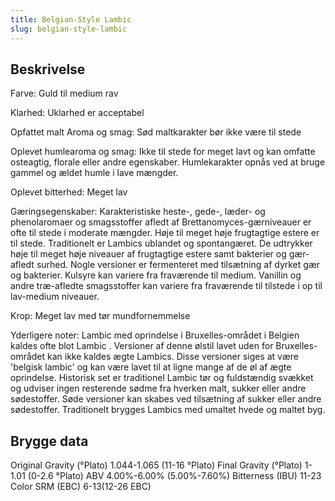 ```yaml
---
title: Belgian-Style Lambic
slug: belgian-style-lambic
---
```


## Beskrivelse
Farve: Guld til medium rav

Klarhed: Uklarhed er acceptabel

Opfattet malt Aroma og smag: Sød maltkarakter bør ikke være til stede

Oplevet humlearoma og smag: Ikke til stede for meget lavt og kan omfatte osteagtig, florale eller andre egenskaber. Humlekarakter opnås ved at bruge gammel og ældet humle i lave mængder.

Oplevet bitterhed: Meget lav

Gæringsegenskaber: Karakteristiske heste-, gede-, læder- og phenolaromaer og smagsstoffer afledt af Brettanomyces-gærniveauer er ofte til stede i moderate mængder. Høje til meget høje frugtagtige estere er til stede. Traditionelt er Lambics ublandet og spontangæret. De udtrykker høje til meget høje niveauer af frugtagtige estere samt bakterier og gær-afledt surhed. Nogle versioner er fermenteret med tilsætning af dyrket gær og bakterier. Kulsyre kan variere fra fraværende til medium. Vanillin og andre træ-afledte smagsstoffer kan variere fra fraværende til tilstede i op til lav-medium niveauer.

Krop: Meget lav med tør mundfornemmelse

Yderligere noter: Lambic med oprindelse i Bruxelles-området i Belgien kaldes ofte blot Lambic . Versioner af denne ølstil lavet uden for Bruxelles-området kan ikke kaldes ægte Lambics. Disse versioner siges at være &#39;belgisk lambic&#39; og kan være lavet til at ligne mange af de øl af ægte oprindelse. Historisk set er traditionel Lambic tør og fuldstændig svækket og udviser ingen resterende sødme fra hverken malt, sukker eller andre sødestoffer. Søde versioner kan skabes ved tilsætning af sukker eller andre sødestoffer. Traditionelt brygges Lambics med umaltet hvede og maltet byg.



## Brygge data
Original Gravity (°Plato) 1.044-1.065 (11-16 °Plato)
Final Gravity  (°Plato) 1-1.01 (0-2.6 °Plato)
ABV 4.00%-6.00% (5.00%-7.60%)
Bitterness (IBU) 11-23
Color SRM (EBC) 6-13(12-26 EBC)					

